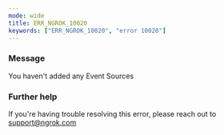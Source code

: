 ```yaml
---
mode: wide
title: ERR_NGROK_10020
keywords: ["ERR_NGROK_10020", "error 10020"]
---
```



### Message

You haven't added any Event Sources

<ErrorDetails />

### Further help

If you're having trouble resolving this error, please reach out to [support@ngrok.com](mailto:support@ngrok.com?subject=Help%20with%20ERR_NGROK_10020)
